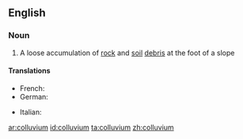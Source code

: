 ==English==

===Noun===
{{wikipedia}}
{{en-noun|colluvia}}

#{{geology}} A loose accumulation of [[rock]] and [[soil]] [[debris]] at the foot of a slope
====Translations====
{{trans-top}}
* French: {{t|fr|colluvion|m}}
* German: {{t|de|Kolluvium}}
{{trans-mid}}
* Italian: {{t-|it|colluvium}}
{{trans-bottom}}

[[ar:colluvium]]
[[id:colluvium]]
[[ta:colluvium]]
[[zh:colluvium]]